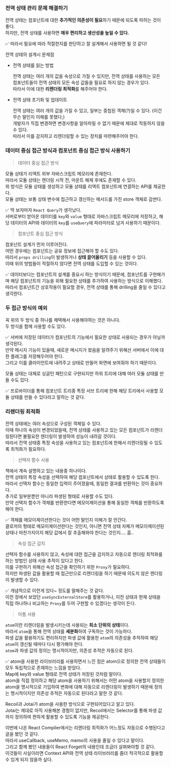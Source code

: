 ### 전역 상태 관리 문제 해결하기

전역 상태는 컴포넌트에 대한 **추가적인 의존성이 필요**하기 때문에 되도록 피하는 것이 좋다.<br/>
하지만, 전역 상태를 사용하면 **매우 편리하고 생산성을 높일 수 있다.**<br/>

✅ 따라서 필요에 따라 적절한지를 판단하고 잘 설계해서 사용하면 될 것 같다!

전역 상태의 설계시 문제점

- 전역 상태를 읽는 방법

  전역 상태는 여러 개의 값을 속성으로 가질 수 있지만, 전역 상태를 사용하는 모든 컴포넌트들이 전역 상태의 모든 속성 값들을 필요로 하지 않는 경우가 있다.<br/>
  따라서 이에 대한 **리렌더링 최적화**를 해주어야 한다.

- 전역 상태 초기화 및 업데이트

  전역 상태는 여러 개의 값을 가질 수 있고, 일부는 중첩된 객체(?)일 수 있다. (이건 무슨 말인지 이해를 못했다;)<br/>
  개발자가 직접 변경하면 변경사항을 알아차릴 수 없기 때문에 제대로 작동하지 않을 수 있다.<br/>
  따라서 이를 감지하고 리렌더링할 수 있는 장치를 마련해주어야 한다.

### 데이터 중심 접근 방식과 컴포넌트 중심 접근 방식 사용하기

> 데이터 중심 접근 방식

모듈 상태가 리액트 외부 자바스크립트 메모리에 존재한다.<br/>
따라서 모듈 상태는 렌더링 시작 전, 마운트 해제 후에도 존재할 수 있다.<br/>
위 방식은 모듈 상태를 생성하고 모듈 상태를 리액트 컴포넌트에 연결하는 API를 제공한다.<br/>
모듈 상태는 보통 상태 변수에 접근하고 갱신하는 메서드를 가진 store 객체로 감싼다.

✅ 딱 보자마자 `React Query`가 생각났다.<br/>
서버로부터 받아온 데이터를 `key`와 `value` 형태로 자바스크립트 메모리에 저장하고, 해당 데이터의 API와 데이터의 `key`를 `useQuery`에 파라미터로 넘겨 사용하기 때문이다.

> 컴포넌트 중심 접근 방식

컴포넌트 설계가 먼저 이루어진다.<br/>
어떤 경우에는 컴포넌트는 공유 정보에 접근해야 할 수도 있다.<br/>
따라서 `props drilling`이 발생하거나 **상태 끌어올리기** 등을 사용할 수 있다.<br/>
이때 위의 방법들이 적절하지 않다면 전역 상태를 도입할 수 있는 것이다.

✅ 데이터보다는 컴포넌트의 설계를 중요시 하는 방식이기 때문에, 컴포넌트를 구현해가며 해당 컴포넌트의 기능을 위해 필요한 상태를 추가하여 사용하는 방식으로 이해했다.<br/>
따라서 컴포넌트간 상호작용이 필요할 경우, 전역 상태를 통해 drilling을 줄일 수 있다고 생각한다.

### 두 접근 방식의 예외

꼭 위의 두 방식 중 하나를 채택해서 사용해야하는 것은 아니다.<br/>
두 방식을 함께 사용할 수도 있다.

✅ 서버에 저장된 데이터가 컴포넌트의 기능에서 필요한 상태로 사용되는 경우가 아닐까 생각된다.<br/>
만약 메시지 기능이 있을때, 새로운 메시지가 왔음을 알려주기 위해선 서버에서 이에 대한 플래그를 저장해두어야 한다.<br/>
그리고 이를 클라이언트에 내려주고 상태로 만들어 화면에 보여줘야 하기 때문이다.

모듈 상태는 대체로 싱글턴 패턴으로 구현되지만 하위 트리에 대해 여러 모듈 상태를 만들 수도 있다.

✅ 프로바이더를 통해 컴포넌트 트리중 특정 서브 트리에 한해 해당 트리에서 사용할 모듈 상태를 만들 수 있다라고 말하는 것 같다.

### 리렌더링 최적화

전역 상태에는 여러 속성으로 구성된 객체일 수 있다.<br/>
이때 하나의 속성이 변경되었을때, 전역 상태를 사용하고 있는 모든 컴포넌트가 리렌더링된다면 불필요한 렌더링이 발생하여 성능이 내려갈 것이다.<br/>
따라서 전역 상태중 특정 속성을 사용하고 있는 컴포넌트에 한해서 리렌더링될 수 있도록 최적화가 필요하다.

> 선택자 함수 사용

책에서 계속 설명하고 있는 내용중 하나이다.<br/>
전역 상태의 특정 속성을 선택하여 해당 컴포넌트에서 상태로 활용할 수 있도록 한다.<br/>
따라서 선택자 함수는 동일한 입력이 주어졌을때, 동일한 결과를 반환하는 것이 중요하다.<br/>
추가로 일부분뿐만 아니라 파생된 형태로 사용할 수도 있다.<br/>
만약 선택자 함수가 객체를 반환한다면 메모이제이션을 통해 동일한 객체를 반환하도록 해야 한다.

✅ 객체를 메모이제이션한다는 것이 어떤 말인지 이해가 잘 안간다.<br/>
클로저의 형태로 메모이제이션한다는 것인지, 아니면 전역 상태 자체가 메모이제이션된 상태나 마찬가지이지 해당 값에서 잘 추출해와야 한다는 것인지…. 흠..

> 속성 접근 감지

선택자 함수를 사용하지 않고, 속성에 대한 접근을 감지하고 자동으로 렌더링 최적화를 하는 방법인 상태 사용 추적이 있다고 한다.<br/>
이를 구현하기 위해선 속성 접근을 확인하기 위한 `Proxy`가 필요하다.<br/>
하지만 파생된 값을 활용할 때 접근만으로 리렌더링을 하기 때문에 의도치 않은 렌더링이 발생할 수 있다.

✅ 개념적으로 이런게 있다~ 정도를 말해주는 것 같다.<br/>
이전 장에서 보았던 `useSyncExternalStore`를 활용하거나, 이전 상태과 현재 상태을 직접 하나하나 비교하는 `Proxy`를 두어 구현할 수 있겠다는 생각이 든다.

> 아톰 사용

`atom`이란 리렌더링을 발생시키는데 사용되는 **최소 단위의 상태**이다.<br/>
따라서 `atom`을 통해 전역 상태를 **세분화**하여 구독하는 것이 가능하다.<br/>
파생 값을 활용하기도 편리하지만 파생 값에 활용한 `atom`의 의존성을 추적하여 해당 `atom`이 갱신될 때마다 다시 평가해야 한다.<br/>
`atom`과 파생 값의 정의는 명시적이지만, 의존성 추적은 자동으로 된다.

✅ atom을 사용한 라이브러리를 사용하면서 느낀 점은 atom으로 정의한 전역 상태들이 모두 독립적으로 존재하는 느낌을 받았다.<br/>
Map에 key와 value 형태로 전역 상태가 저장된 것처럼 말이다.<br/>
atom을 직접 정의하고 해당 atom을 사용하기 위해서는 어떤 atom을 사용할지 정의한 atom을 명시적으로 기입하여 변화에 대해 자동으로 리렌더링이 발생하기 때문에 정의는 명시적이지만 의존성 추적은 자동으로 된다라고 말한 것 같다.

Recoil과 Jotai가 atom을 사용한 방식으로 구현되어있다고 알고 있다.<br/>
Jotai는 제대로 아직 사용해본 경험이 없지만, Recoil에서는 Selector를 통해 파생 값까지 정의하여 편하게 활용할 수 있도록 기능을 제공한다.

이번에 나온 React Compiler에서는 리렌더링 최적화가 어느정도 자동으로 수행된다고 글을 봤던 것 같다.<br/>
따라서 useCallback, useMemo, memo의 사용을 줄일 수 있다고 말이다.<br/>
그리고 함께 봤던 내용들이 React Forget의 내용인데 조금더 살펴봐야할 것 같다.<br/>
이것들이 사실이라면 Context API와 전역 상태 라이브러리를 좀더 적극적으로 활용할 수 있게 되지 않을까 싶다.
